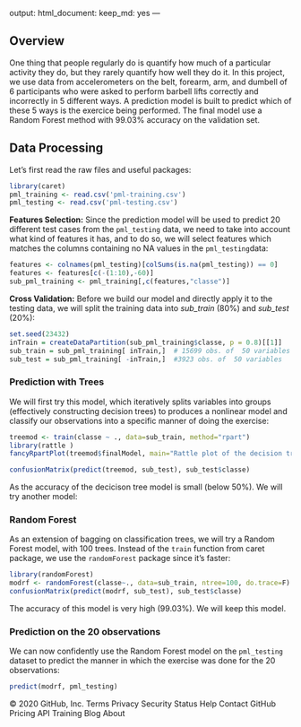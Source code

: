output:
  html_document: 
    keep_md: yes
---

## Overview
One thing that people regularly do is quantify how much of a particular activity they do, but they rarely quantify how well they do it. In this project, we use data from accelerometers on the belt, forearm, arm, and dumbell of 6 participants who were asked to perform barbell lifts correctly and incorrectly in 5 different ways. 
A prediction model is built to predict which of these 5 ways is the exercice being performed. The final model use a Random Forest method with 99.03% accuracy on the validation set.


## Data Processing  
  Let's first read the raw files and useful packages:  

```r
library(caret)
pml_training <- read.csv('pml-training.csv')
pml_testing <- read.csv('pml-testing.csv')
```
 **Features Selection:** Since the prediction model will be used to predict 20 different test cases from the `pml_testing` data, we need to take into account what kind of features it has, and to do so, we will select features which matches the columns containing no NA values in the `pml_testing`data:



```r
features <- colnames(pml_testing)[colSums(is.na(pml_testing)) == 0]
features <- features[c(-(1:10),-60)]
sub_pml_training <- pml_training[,c(features,"classe")]
```

**Cross Validation:** Before we build our model and directly apply it to the testing data, we will split the training data into *sub_train* (80%) and *sub_test* (20%):

```r
set.seed(23432)
inTrain = createDataPartition(sub_pml_training$classe, p = 0.8)[[1]]
sub_train = sub_pml_training[ inTrain,]  # 15699 obs. of  50 variables
sub_test = sub_pml_training[ -inTrain,]  #3923 obs. of  50 variables
```

### Prediction with Trees
We will first try this model, which iteratively splits variables into groups (effectively constructing decision trees) to produces a nonlinear model and classify our observations into a specific manner of doing the exercise:
```r
treemod <- train(classe ~ ., data=sub_train, method="rpart")
library(rattle )
fancyRpartPlot(treemod$finalModel, main="Rattle plot of the decision tree classification model",caption="")
```

```r
confusionMatrix(predict(treemod, sub_test), sub_test$classe)
```
As the accuracy of the decicison tree model is small (below 50%). We will try another model:

### Random Forest
As an extension of bagging on classification trees, we will try a Random Forest model, with 100 trees. Instead of the `train` function from caret package, we use the `randomForest` package since it's faster:
```r
library(randomForest)
modrf <- randomForest(classe~., data=sub_train, ntree=100, do.trace=F)
confusionMatrix(predict(modrf, sub_test), sub_test$classe)
```
The accuracy of this model is very high (99.03%).
We will keep this model.  
  
    
    

### Prediction on the 20 observations

We can now confidently use the Random Forest model on the `pml_testing` dataset to predict the manner in which the exercise was done for the 20 observations:



```r
predict(modrf, pml_testing)
```



© 2020 GitHub, Inc.
Terms
Privacy
Security
Status
Help
Contact GitHub
Pricing
API
Training
Blog
About
